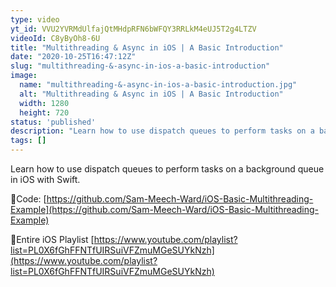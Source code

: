 ```yaml
---
type: video
yt_id: VVU2YVRMdUlfajQtMHdpRFN6bWFQY3RRLkM4eUJ5T2g4LTZV
videoId: C8yByOh8-6U
title: "Multithreading & Async in iOS | A Basic Introduction"
date: "2020-10-25T16:47:12Z"
slug: "multithreading-&-async-in-ios-a-basic-introduction"
image: 
  name: "multithreading-&-async-in-ios-a-basic-introduction.jpg"
  alt: "Multithreading & Async in iOS | A Basic Introduction"
  width: 1280
  height: 720
status: 'published'
description: "Learn how to use dispatch queues to perform tasks on a background queue in iOS with Swift."
tags: []
---
```


Learn how to use dispatch queues to perform tasks on a background queue in iOS with Swift.

🔗Code:
[https://github.com/Sam-Meech-Ward/iOS-Basic-Multithreading-Example](https://github.com/Sam-Meech-Ward/iOS-Basic-Multithreading-Example)

🔗Entire iOS Playlist 
[https://www.youtube.com/playlist?list=PL0X6fGhFFNTfUIRSuiVFZmuMGeSUYkNzh](https://www.youtube.com/playlist?list=PL0X6fGhFFNTfUIRSuiVFZmuMGeSUYkNzh)


